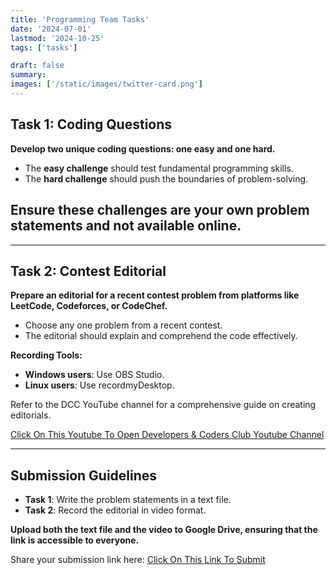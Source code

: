 ```yaml
---
title: 'Programming Team Tasks'
date: '2024-07-01'
lastmod: '2024-10-25'
tags: ['tasks']

draft: false
summary: 
images: ['/static/images/twitter-card.png']
---
```

## Task 1: Coding Questions

**Develop two unique coding questions: one easy and one hard.**

- The **easy challenge** should test fundamental programming skills.
- The **hard challenge** should push the boundaries of problem-solving.

Ensure these challenges are your own problem statements and not available online.
---
---

## Task 2: Contest Editorial

**Prepare an editorial for a recent contest problem from platforms like LeetCode, Codeforces, or CodeChef.**

- Choose any one problem from a recent contest.
- The editorial should explain and comprehend the code effectively.

**Recording Tools:**
- **Windows users**: Use OBS Studio.
- **Linux users**: Use recordmyDesktop.

Refer to the DCC YouTube channel for a comprehensive guide on creating editorials.

[Click On This Youtube To Open Developers & Coders Club Youtube Channel](https://www.youtube.com/@DCCNITA)

---

## Submission Guidelines

- **Task 1**: Write the problem statements in a text file.
- **Task 2**: Record the editorial in video format.

**Upload both the text file and the video to Google Drive, ensuring that the link is accessible to everyone.**

Share your submission link here: [Click On This Link To Submit](https://forms.gle/BjeKcA3Dc1RWZJhS7)
